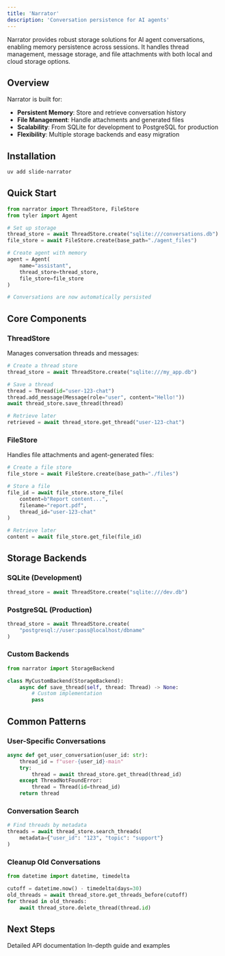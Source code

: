 ```yaml
---
title: 'Narrator'
description: 'Conversation persistence for AI agents'
---
```


Narrator provides robust storage solutions for AI agent conversations, enabling memory persistence across sessions. It handles thread management, message storage, and file attachments with both local and cloud storage options.

## Overview

Narrator is built for:
- **Persistent Memory**: Store and retrieve conversation history
- **File Management**: Handle attachments and generated files
- **Scalability**: From SQLite for development to PostgreSQL for production
- **Flexibility**: Multiple storage backends and easy migration

## Installation

```bash
uv add slide-narrator
```

## Quick Start

```python
from narrator import ThreadStore, FileStore
from tyler import Agent

# Set up storage
thread_store = await ThreadStore.create("sqlite:///conversations.db")
file_store = await FileStore.create(base_path="./agent_files")

# Create agent with memory
agent = Agent(
    name="assistant",
    thread_store=thread_store,
    file_store=file_store
)

# Conversations are now automatically persisted
```

## Core Components

### ThreadStore

Manages conversation threads and messages:

```python
# Create a thread store
thread_store = await ThreadStore.create("sqlite:///my_app.db")

# Save a thread
thread = Thread(id="user-123-chat")
thread.add_message(Message(role="user", content="Hello!"))
await thread_store.save_thread(thread)

# Retrieve later
retrieved = await thread_store.get_thread("user-123-chat")
```

### FileStore

Handles file attachments and agent-generated files:

```python
# Create a file store
file_store = await FileStore.create(base_path="./files")

# Store a file
file_id = await file_store.store_file(
    content=b"Report content...",
    filename="report.pdf",
    thread_id="user-123-chat"
)

# Retrieve later
content = await file_store.get_file(file_id)
```

## Storage Backends

### SQLite (Development)
```python
thread_store = await ThreadStore.create("sqlite:///dev.db")
```

### PostgreSQL (Production)
```python
thread_store = await ThreadStore.create(
    "postgresql://user:pass@localhost/dbname"
)
```

### Custom Backends
```python
from narrator import StorageBackend

class MyCustomBackend(StorageBackend):
    async def save_thread(self, thread: Thread) -> None:
        # Custom implementation
        pass
```

## Common Patterns

### User-Specific Conversations
```python
async def get_user_conversation(user_id: str):
    thread_id = f"user-{user_id}-main"
    try:
        thread = await thread_store.get_thread(thread_id)
    except ThreadNotFoundError:
        thread = Thread(id=thread_id)
    return thread
```

### Conversation Search
```python
# Find threads by metadata
threads = await thread_store.search_threads(
    metadata={"user_id": "123", "topic": "support"}
)
```

### Cleanup Old Conversations
```python
from datetime import datetime, timedelta

cutoff = datetime.now() - timedelta(days=30)
old_threads = await thread_store.get_threads_before(cutoff)
for thread in old_threads:
    await thread_store.delete_thread(thread.id)
```

## Next Steps

<CardGroup cols={2}>
  <Card
    title="API Reference"
    icon="book"
    href="/api-reference/narrator"
  >
    Detailed API documentation
  </Card>
  <Card
    title="Using Narrator Guide"
    icon="compass"
    href="/guides/using-narrator"
  >
    In-depth guide and examples
  </Card>
</CardGroup> 